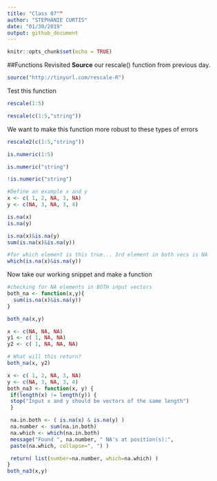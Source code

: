 ```yaml
---
title: "Class 07""
author: "STEPHANIE CURTIS"
date: "01/30/2019"
output: github_document
---
```


```r
knitr::opts_chunk$set(echo = TRUE)
```

##Functions Revisited
**Source** our rescale() function from previous day.
```r
source("http://tinyurl.com/rescale-R")
```

Test this function
```r
rescale(1:5)
```

```r
rescale(c(1:5,"string"))
```
We want to make this function more robust to these types of errors
```r
rescale2(c(1:5,"string"))
```

```r
is.numeric(1:5)
```
```r
is.numeric("string")
```

```r
!is.numeric("string")
```

```r
#Define an example x and y
x <- c( 1, 2, NA, 3, NA)
y <- c(NA, 3, NA, 3, 4)
```

```r
is.na(x)
is.na(y)
```

```r
is.na(x)&is.na(y)
sum(is.na(x)&is.na(y))
```
```r
#for which element is this true... 3rd element in both vecs is NA
which(is.na(x)&is.na(y))
```
Now take our working snippet and make a function
```r
#checking for NA elements in BOTH input vectors
both_na <- function(x,y){
  sum(is.na(x)&is.na(y))
}
```
```r
both_na(x,y)
```
```r
x <- c(NA, NA, NA)
y1 <- c( 1, NA, NA)
y2 <- c( 1, NA, NA, NA)

# What will this return?
both_na(x, y2)
```
```r
x <- c( 1, 2, NA, 3, NA)
y <- c(NA, 3, NA, 3, 4)
both_na3 <- function(x, y) {
 if(length(x) != length(y)) {
 stop("Input x and y should be vectors of the same length")
 }

 na.in.both <- ( is.na(x) & is.na(y) )
 na.number <- sum(na.in.both)
 na.which <- which(na.in.both)
 message("Found ", na.number, " NA's at position(s):",
 paste(na.which, collapse=", ") )

 return( list(number=na.number, which=na.which) )
}
both_na3(x,y)
```

